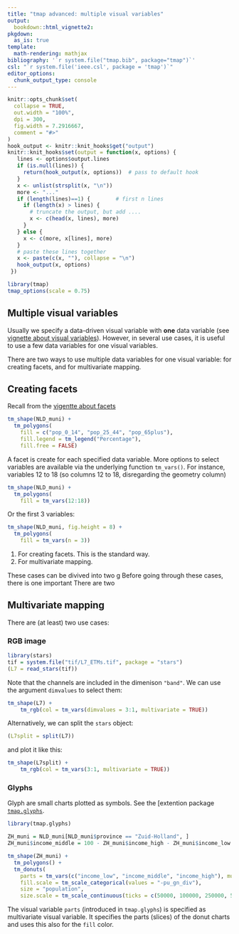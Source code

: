 ```yaml
---
title: "tmap advanced: multiple visual variables"
output: 
  bookdown::html_vignette2:
pkgdown:
  as_is: true
template:
  math-rendering: mathjax
bibliography: '`r system.file("tmap.bib", package="tmap")`'
csl: "`r system.file('ieee.csl', package = 'tmap')`"
editor_options: 
  chunk_output_type: console
---
```


```r
knitr::opts_chunk$set(
  collapse = TRUE,
  out.width = "100%",
  dpi = 300,
  fig.width = 7.2916667,
  comment = "#>"
)
hook_output <- knitr::knit_hooks$get("output")
knitr::knit_hooks$set(output = function(x, options) {
   lines <- options$output.lines
   if (is.null(lines)) {
     return(hook_output(x, options))  # pass to default hook
   }
   x <- unlist(strsplit(x, "\n"))
   more <- "..."
   if (length(lines)==1) {        # first n lines
     if (length(x) > lines) {
       # truncate the output, but add ....
       x <- c(head(x, lines), more)
     }
   } else {
     x <- c(more, x[lines], more)
   }
   # paste these lines together
   x <- paste(c(x, ""), collapse = "\n")
   hook_output(x, options)
 })

```


```r
library(tmap)
tmap_options(scale = 0.75)
```



## Multiple visual variables

Usually we specify a data-driven visual variable with **one** data variable (see [vignette about visual variables](https://r-tmap.github.io/tmap/articles/basics_vv)). However, in several use cases, it is useful to use a few data variables for one visual variables.

There are two ways to use multiple data variables for one visual variable: for creating facets, and for multivariate mapping.

## Creating facets

Recall from the [vigentte about facets](https://r-tmap.github.io/tmap/articles/03_basics_facets)

```r
tm_shape(NLD_muni) +
  tm_polygons(
    fill = c("pop_0_14", "pop_25_44", "pop_65plus"),
    fill.legend = tm_legend("Percentage"),
    fill.free = FALSE)
```

A facet is create for each specified data variable. More options to select variables are available via the underlying function `tm_vars()`. For instance, variables 12 to 18 (so columns 12 to 18, disregarding the geometry column)

```r
tm_shape(NLD_muni) +
  tm_polygons(
    fill = tm_vars(12:18))
```

Or the first 3 variables:

```r
tm_shape(NLD_muni, fig.height = 8) +
  tm_polygons(
    fill = tm_vars(n = 3))
```

1. For creating facets. This is the standard way.
2. For multivariate mapping.

These cases can be divived into two g
Before going through these cases, there is one important 
There are two


## Multivariate mapping

There are (at least) two use cases:

### RGB image

```r
library(stars)
tif = system.file("tif/L7_ETMs.tif", package = "stars")
(L7 = read_stars(tif))
```

Note that the channels are included in the dimenison `"band"`. We can use the argument `dimvalues` to select them:

```r
tm_shape(L7) +
	tm_rgb(col = tm_vars(dimvalues = 3:1, multivariate = TRUE))
```

Alternatively, we can split the `stars` object:

```r
(L7split = split(L7))
```

and plot it like this:

```r
tm_shape(L7split) +
	tm_rgb(col = tm_vars(3:1, multivariate = TRUE))
```

### Glyphs

Glyph are small charts plotted as symbols. See the [extention package [`tmap.glyphs`](https://github.com/r-tmap/tmap.glyphs).

```r
library(tmap.glyphs)

ZH_muni = NLD_muni[NLD_muni$province == "Zuid-Holland", ]
ZH_muni$income_middle = 100 - ZH_muni$income_high - ZH_muni$income_low

tm_shape(ZH_muni) +
  tm_polygons() +
  tm_donuts(
    parts = tm_vars(c("income_low", "income_middle", "income_high"), multivariate = TRUE),
    fill.scale = tm_scale_categorical(values = "-pu_gn_div"),			  
    size = "population",
    size.scale = tm_scale_continuous(ticks = c(50000, 100000, 250000, 500000)))	
```

The visual variable `parts` (introduced in `tmap.glyphs`) is specified as multivariate visual variable. It specifies the parts (slices) of the donut charts and uses this also for the `fill` color.

